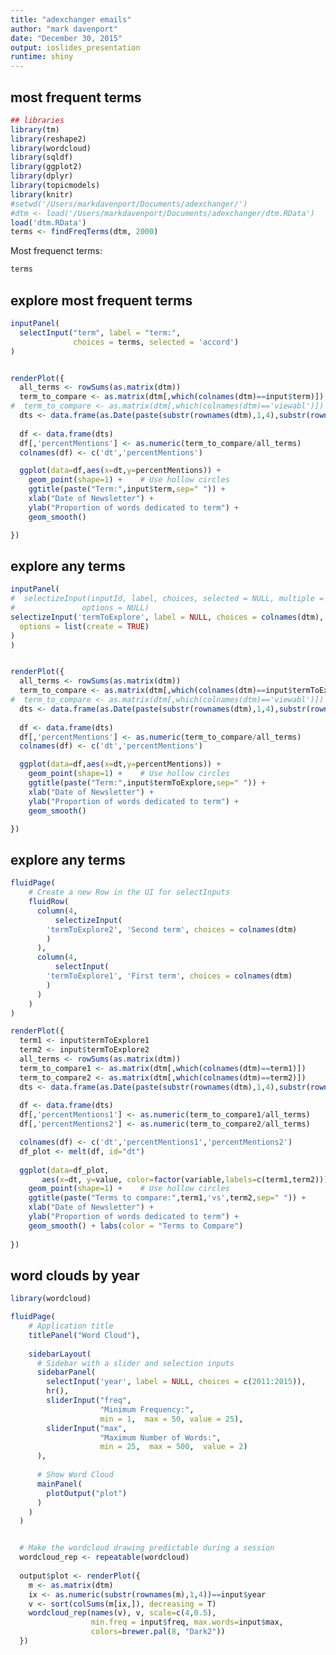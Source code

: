 ```yaml
---
title: "adexchanger emails"
author: "mark davenport"
date: "December 30, 2015"
output: ioslides_presentation
runtime: shiny
---
```


## most frequent terms

```r
## libraries
library(tm)
library(reshape2)
library(wordcloud) 
library(sqldf)
library(ggplot2)
library(dplyr)
library(topicmodels)
library(knitr)
#setwd('/Users/markdavenport/Documents/adexchanger/')
#dtm <- load('/Users/markdavenport/Documents/adexchanger/dtm.RData')
load('dtm.RData')
terms <- findFreqTerms(dtm, 2000)
```

Most frequenct terms:
```r
terms

```

## explore most frequent terms

```r

inputPanel(
  selectInput("term", label = "term:",
              choices = terms, selected = 'accord')
)


renderPlot({
  all_terms <- rowSums(as.matrix(dtm))
  term_to_compare <- as.matrix(dtm[,which(colnames(dtm)==input$term)])
#  term_to_compare <- as.matrix(dtm[,which(colnames(dtm)=='viewabl')])
  dts <- data.frame(as.Date(paste(substr(rownames(dtm),1,4),substr(rownames(dtm),5,6),'01',sep='/')))
  
  df <- data.frame(dts)
  df[,'percentMentions'] <- as.numeric(term_to_compare/all_terms)
  colnames(df) <- c('dt','percentMentions')

  ggplot(data=df,aes(x=dt,y=percentMentions)) +
    geom_point(shape=1) +    # Use hollow circles
    ggtitle(paste("Term:",input$term,sep=" ")) +
    xlab("Date of Newsletter") +
    ylab("Proportion of words dedicated to term") + 
    geom_smooth() 

})

```


## explore any terms

```r

inputPanel(
#  selectizeInput(inputId, label, choices, selected = NULL, multiple = FALSE,
#               options = NULL)
selectizeInput('termToExplore', label = NULL, choices = colnames(dtm),
  options = list(create = TRUE)
)
)


renderPlot({
  all_terms <- rowSums(as.matrix(dtm))
  term_to_compare <- as.matrix(dtm[,which(colnames(dtm)==input$termToExplore)])
#  term_to_compare <- as.matrix(dtm[,which(colnames(dtm)=='viewabl')])
  dts <- data.frame(as.Date(paste(substr(rownames(dtm),1,4),substr(rownames(dtm),5,6),'01',sep='/')))
  
  df <- data.frame(dts)
  df[,'percentMentions'] <- as.numeric(term_to_compare/all_terms)
  colnames(df) <- c('dt','percentMentions')

  ggplot(data=df,aes(x=dt,y=percentMentions)) +
    geom_point(shape=1) +    # Use hollow circles
    ggtitle(paste("Term:",input$termToExplore,sep=" ")) +
    xlab("Date of Newsletter") +
    ylab("Proportion of words dedicated to term") + 
    geom_smooth() 

})

```

## explore any terms

```r
fluidPage(
    # Create a new Row in the UI for selectInputs
    fluidRow(
      column(4, 
          selectizeInput(
        'termToExplore2', 'Second term', choices = colnames(dtm)
        )
      ),
      column(4, 
          selectInput(
        'termToExplore1', 'First term', choices = colnames(dtm)
        )
      )     
    )
)

renderPlot({
  term1 <- input$termToExplore1
  term2 <- input$termToExplore2
  all_terms <- rowSums(as.matrix(dtm))
  term_to_compare1 <- as.matrix(dtm[,which(colnames(dtm)==term1)])
  term_to_compare2 <- as.matrix(dtm[,which(colnames(dtm)==term2)])
  dts <- data.frame(as.Date(paste(substr(rownames(dtm),1,4),substr(rownames(dtm),5,6),'01',sep='/')))
  
  df <- data.frame(dts)
  df[,'percentMentions1'] <- as.numeric(term_to_compare1/all_terms)
  df[,'percentMentions2'] <- as.numeric(term_to_compare2/all_terms)

  colnames(df) <- c('dt','percentMentions1','percentMentions2')
  df_plot <- melt(df, id="dt")
  
  ggplot(data=df_plot,
       aes(x=dt, y=value, color=factor(variable,labels=c(term1,term2)))) +
    geom_point(shape=1) +    # Use hollow circles
    ggtitle(paste("Terms to compare:",term1,'vs',term2,sep=" ")) +
    xlab("Date of Newsletter") +
    ylab("Proportion of words dedicated to term") + 
    geom_smooth() + labs(color = "Terms to Compare")
  
})

```


## word clouds by year

```r
library(wordcloud)

fluidPage(
    # Application title
    titlePanel("Word Cloud"),
  
    sidebarLayout(
      # Sidebar with a slider and selection inputs
      sidebarPanel(
        selectInput('year', label = NULL, choices = c(2011:2015)),
        hr(),
        sliderInput("freq",
                    "Minimum Frequency:",
                    min = 1,  max = 50, value = 25),
        sliderInput("max",
                    "Maximum Number of Words:",
                    min = 25,  max = 500,  value = 2)
      ),
  
      # Show Word Cloud
      mainPanel(
        plotOutput("plot")
      )
    )
  )


  # Make the wordcloud drawing predictable during a session
  wordcloud_rep <- repeatable(wordcloud)
  
  output$plot <- renderPlot({
    m <- as.matrix(dtm)
    ix <- as.numeric(substr(rownames(m),1,4))==input$year
    v <- sort(colSums(m[ix,]), decreasing = T)
    wordcloud_rep(names(v), v, scale=c(4,0.5),
                  min.freq = input$freq, max.words=input$max,
                  colors=brewer.pal(8, "Dark2"))
  })


```


